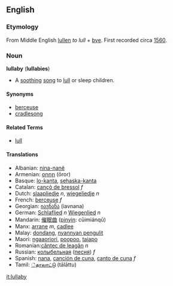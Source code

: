 ==English==
=== Etymology ===
From Middle English [[lullen]] ''to lull'' + [[bye]]. First recorded circa [[w:1560|1560]].

=== Noun ===
'''lullaby''' ('''lullabies''')
*A [[soothing]] [[song]] to [[lull]] or sleep children.

==== Synonyms ====
*[[berceuse]]
*[[cradlesong]]

==== Related Terms ====
*[[lull]]

==== Translations ====
*Albanian: [[nina-nanë]]
*Armenian: [[օրոր]] (ōror)
*Basque: [[lo-kanta]], [[sehaska-kanta]]
*Catalan: [[cançò de bressol]] ''f''
*Dutch: [[slaapliedje]] ''n'', [[wiegeliedje]] ''n''
*French: [[berceuse]] ''f''
*Georgian: [[იავნანა]] (iavnana)
*German: [[Schlaflied]] ''n'' [[Wiegenlied]] ''n''
*Mandarin: [[催眠曲]] ([[pinyin]]: cūimiánqǔ)
*Manx: [[arrane]] ''m'', [[cadlee]]
*Malay: [[dondang]], [[nyannyan pengulit]]
*Maori: [[ngaaoriori]], [[poopoo]], [[taiapo]]
*Romanian:[[cântec de leagăn]] ''n''
*Russian: [[колыбельная]] ([[песня]]) ''f''
*Spanish: [[nana]], [[canción de cuna]], [[canto de cuna]] ''f''
*Tamil: [[்தாலாட்டு]] (tālāttu)

[[it:lullaby]]